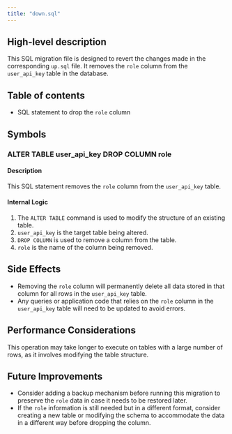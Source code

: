 ```yaml
---
title: "down.sql"
---
```


## High-level description
This SQL migration file is designed to revert the changes made in the corresponding `up.sql` file. It removes the `role` column from the `user_api_key` table in the database.

## Table of contents
- SQL statement to drop the `role` column

## Symbols

### ALTER TABLE user_api_key DROP COLUMN role
#### Description
This SQL statement removes the `role` column from the `user_api_key` table.

#### Internal Logic
1. The `ALTER TABLE` command is used to modify the structure of an existing table.
2. `user_api_key` is the target table being altered.
3. `DROP COLUMN` is used to remove a column from the table.
4. `role` is the name of the column being removed.

## Side Effects
- Removing the `role` column will permanently delete all data stored in that column for all rows in the `user_api_key` table.
- Any queries or application code that relies on the `role` column in the `user_api_key` table will need to be updated to avoid errors.

## Performance Considerations
This operation may take longer to execute on tables with a large number of rows, as it involves modifying the table structure.

## Future Improvements
- Consider adding a backup mechanism before running this migration to preserve the `role` data in case it needs to be restored later.
- If the `role` information is still needed but in a different format, consider creating a new table or modifying the schema to accommodate the data in a different way before dropping the column.